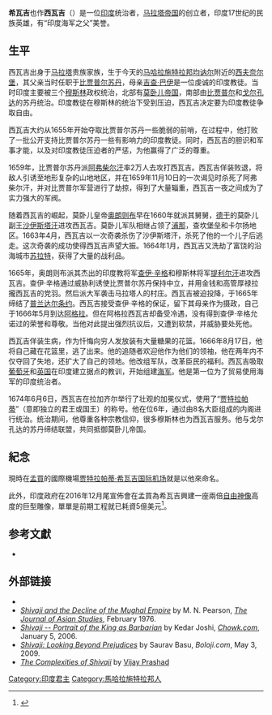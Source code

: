 {{Infobox royalty
|image= Shivaji British Museum.jpg
|name = 贾特拉帕蒂·西瓦吉
|caption=Chhatrapati Shivaji Maharaj
|succession = [[File:Flag_of_the_Maratha_Empire.svg|border]][[马拉塔帝国|马拉塔帝国]]首任[[贾特拉帕蒂|贾特拉帕蒂]]
|title=Kshatriya Kulavantas
|coronation =1674年6月6日
|reign =1674年–1680年
|predecessor   = 
|successor    = [[桑巴吉|桑巴吉]]
|spouses = {{tsl|en|Sai bai|}} (Nimbalkar)<br />{{tsl|en|Soyarabai|}} (Mohite)<br />{{tsl|en|Putalabai|}} (Palkar)<br />Laxmibai (Vichare)<br />Kashibai (Jadhav)<ref name="rana"/>
|issue =[[桑巴吉|桑巴吉]]，兒子<br/>{{tsl|en|Rajaram Chhatrapati|}}，兒子<br/>Sakhubai Nimbalkar，女兒<br/>Ranubai Jadhav，女兒<br/>Ambikabai Mahadik，女兒<br/>Deepabai，女兒<br/>Rajkunvarbai Shirke，女兒<br/>Kamlabai Palkar，女兒
|birth_date = 1630年2月19日（[[马哈拉施特拉邦|马哈拉施特拉邦]]政府認定的日期，<ref name="rana">{{cite news
 | url = http://timesofindia.indiatimes.com/city/pune/Finally-single-Shiv-Jayanti/articleshow/36498512.cms
 | title = Finally, single Shiv Jayanti
 | date = 4 February 2003
 | work = The Times of India
 | location = Pune
 | accessdate = 27 January 2010
 | archive-date = 2020-09-14
 | archive-url = https://web.archive.org/web/20200914122615/https://timesofindia.indiatimes.com/city/pune/Finally-single-Shiv-Jayanti/articleshow/36498512.cms
 | dead-url = no
 }}</ref>有異議<ref name="BSRana_2005">{{cite book
 | title = Chhatrapati Shivaji Maharaj
 | series = A.H.W. Sameer series
 | author = Bhawan Singh Rana
 | publisher = Diamond Pocket Books (P) Ltd.
 | year = 2005
 | isbn = 978-81-288-0826-5
 | page = 11
}}</ref>）
|birth_place =[[印度|印度]][[久纳尔|均讷尔]]附近的[[西夫奈尔堡|西夫奈尔堡]]
|death_date = 1680年4月3日
|death_place ={{tsl|en|Raigad Fort|}}
|father ={{tsl|en|Shahaji|沙吉·蓬斯尔}}
|mother =[[吉查·巴伊|吉查·巴伊]]
|religion = [[印度教|印度教]]
}}
'''希瓦吉'''也作'''西瓦吉'''（{{bd|1630年|2月19日|1680年|4月3日}}）是一位[[印度|印度]]统治者，[[马拉塔帝国|马拉塔帝国]]的创立者，印度17世纪的民族英雄，有“印度海军之父”美誉。

==生平==
西瓦吉出身于[[马拉塔|马拉塔]]贵族{{tsl|en|Bhonsle|蓬斯尔}}家族，生于今天的[[马哈拉施特拉邦|马哈拉施特拉邦]][[久纳尔|均讷尔]]附近的[[西夫奈尔堡|西夫奈尔堡]]，其父亲{{tsl|en|Shahaji|沙吉·蓬斯尔}}当时任职于[[阿迪勒·沙阿王朝|比贾普尔苏丹]]，母亲[[吉查·巴伊|吉查·巴伊]]是一位虔诚的印度教徒。当时印度主要被三个[[穆斯林|穆斯林]]政权统治，北部有[[莫卧儿帝国|莫卧儿帝国]]，南部由[[阿迪勒·沙阿王朝|比贾普尔]]和[[戈尔孔达|戈尔孔达]]的苏丹统治。印度教徒在穆斯林的统治下受到压迫，西瓦吉决定要为印度教徒争取自由。

西瓦吉大约从1655年开始夺取比贾普尔苏丹一些脆弱的前哨，在过程中，他打败了一批公开支持比贾普尔苏丹一些有影响力的印度教徒。同时，西瓦吉的胆识和军事才能，以及对印度教徒压迫者的严惩，为他赢得了广泛的尊重。

1659年，比贾普尔苏丹派[[阿弗柴尔汗|阿弗柴尔汗]]率2万人去攻打西瓦吉。西瓦吉佯装败退，将敌人引诱至地形复杂的山地地区，并在1659年11月10日的一次谒见时杀死了阿弗柴尔汗，并对比贾普尔军营进行了劫掠，得到了大量辎重，西瓦吉一夜之间成为了实力强大的军阀。

随着西瓦吉的崛起，莫卧儿皇帝[[奥朗则布|奥朗则布]]早在1660年就派其舅舅，[[德干|德干]]的莫卧儿副王[[沙伊斯塔汗|沙伊斯塔汗]]进攻西瓦吉。莫卧儿军队相继占领了[[浦那|浦那]]，查坎堡垒和卡尔扬地区。1663年4月，西瓦吉以一次奇袭杀伤了沙伊斯塔汗，杀死了他的一个儿子后逃走。这次奇袭的成功使得西瓦吉声望大振。1664年1月，西瓦吉又洗劫了富饶的沿海城市[[苏拉特|苏拉特]]，获得了大量的战利品。

1665年，奥朗则布派其杰出的印度教将军[[查伊·辛格|查伊·辛格]]和穆斯林将军[[提利尔汗|提利尔汗]]进攻西瓦吉。查伊·辛格通过威胁利诱使比贾普尔苏丹保持中立，并用金钱和高管厚禄拉攏西瓦吉的党羽。然后派大军袭击马拉塔人的村庄。西瓦吉被迫投降，于1665年缔结了[[普兰达尔条约_(1665年)|普兰达尔条约]]。西瓦吉接受查伊·辛格的保证，留下其母亲作为摄政，自己于1666年5月到达[[阿格拉|阿格拉]]。但在阿格拉西瓦吉却备受冷遇，没有得到查伊·辛格允诺过的荣誉和尊敬。当他对此提出强烈抗议后，又遭到软禁，并威胁要处死他。 

西瓦吉佯装生病，作为忏悔向穷人发放装有大量糖果的花篮。1666年8月17日，他将自己藏在花篮里，逃了出来。他的追随者欢迎他作为他们的领袖，他在两年内不仅夺回了失地，还扩大了自己的领地。他改组军队，改革臣民的福利。西瓦吉吸取[[葡萄牙|葡萄牙]]和[[英国|英国]]在印度建立据点的教训，开始组建[[海军|海军]]。他是第一位为了贸易使用海军的印度统治者。

1674年6月6日，西瓦吉在拉加齐尔举行了壮观的加冕仪式，使用了“[[贾特拉帕蒂|贾特拉帕蒂]]”（意即独立的君王或国王）的称号。他在位6年，通过由8名大臣组成的内阁进行统治。统治期间，他尊重各种宗教信仰，很多穆斯林也为西瓦吉服务。他与戈尔孔达的苏丹缔结联盟，共同抵御莫卧儿帝国。

==紀念==
現時在[[孟買|孟買]]的國際機場[[贾特拉帕蒂·希瓦吉国际机场|贾特拉帕蒂·希瓦吉国际机场]]就是以他來命名。

此外，印度政府在2016年12月尾宣佈會在孟買為希瓦吉興建一座兩倍[[自由神像|自由神像]]高度的巨型雕像，單單是前期工程就已耗資5億美元<ref>{{cite news |url=http://qz.com/871014/shivaji-statue-india-is-about-to-spend-over-500-million-on-a-statue-in-the-middle-of-the-arabian-sea/?utm_source=qzfb |title=WORTH IT?: India is about to spend a ridiculous $500 million on a statue in the middle of the Arabian sea |3= |trans_title=值得嗎？印度將會荒唐的花上過五億美元在阿拉伯海中興建雕像 |author=Manu Balachandran |publisher=Quartz India |date=2016-12-23 |language=en |accessdate=2016-12-25 |archive-date=2016-12-26 |archive-url=https://web.archive.org/web/20161226150501/http://qz.com/871014/shivaji-statue-india-is-about-to-spend-over-500-million-on-a-statue-in-the-middle-of-the-arabian-sea/?utm_source=qzfb |dead-url=no }}</ref>。

==参考文獻==
{{reflist}}

*{{cite book zh |author=恩·克·辛哈 阿·克·班纳吉 |title=《印度通史》|format=M |edition=2|location=北京 |publisher=商务印书馆 |date=1973 |pages=672～678 |id= }}

==外部链接==
{{Commonscat|Shivaji}}
{{Portal box|印度|历史|人物}}
*{{dmoz|Society/History/By_Region/Asia/South_Asia/Personalities/Sivaji|Shivaji}}
*''[http://www.jstor.org/stable/2053980 Shivaji and the Decline of the Mughal Empire] {{Wayback|url=http://www.jstor.org/stable/2053980 |date=20210308124007 }}'' by M. N. Pearson, ''[[The_Journal_of_Asian_Studies|The Journal of Asian Studies]]'', February 1976.
*''[https://web.archive.org/web/20120522032848/http://www.chowk.com/Views/Shivaji-Portrait-of-the-King-as-Barbarian Shivaji -- Portrait of the King as Barbarian]'' by Kedar Joshi, ''[[Chowk.com|Chowk.com]]'', January 5, 2006.
*''[https://web.archive.org/web/20120510133152/http://www.boloji.com/index.cfm?md=Content&sd=Articles&ArticleID=960 Shivaji: Looking Beyond Prejudices]'' by Saurav Basu, ''Boloji.com'', May 3, 2009.
*''[https://web.archive.org/web/20080704184614/http://www.foil.org/history/shivaji.html The Complexities of Shivaji]'' by [[Vijay_Prashad|Vijay Prashad]]

{{Authority control}}
[[Category:印度君主|Category:印度君主]]
[[Category:馬哈拉施特拉邦人|Category:馬哈拉施特拉邦人]]
